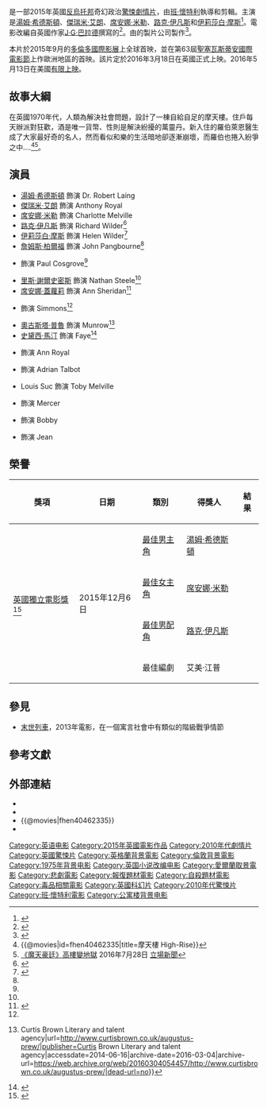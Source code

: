 {{Otheruses|other=名为摩天大楼的其他作品|摩天大楼 (消歧义)}}
{{noteTA
|T=zh-hk:魔天豪廷; zh-tw:摩天樓 (2015年電影); zh-cn:摩天大楼 (2015年电影);
|G2=Show
|1=zh-hk:魔天豪廷; zh-tw:摩天樓; zh-cn:摩天大楼;
}}
{{Infobox film
| name           = 摩天樓
| original_name  = {{lang|en|''High-Rise''}}
| image          = High-Rise Poster.jpg
| alt            = 
| caption        = 電影海報
| director       = [[班·懷特利|班·懷特利]]
| producer       = {{link-en|傑瑞米·湯瑪士|Jeremy Thomas}}
| writer         = 艾美·江普（Amy Jump）
| based_on       = {{based on|{{link-en|摩天樓 (小說)|High-Rise (novel)|摩天樓}}|[[J·G·巴拉德|J·G·巴拉德]]}}
| starring       = {{Plainlist|
* [[湯姆·希德斯頓|湯姆·希德斯頓]]
* [[傑瑞米·艾朗|傑瑞米·艾朗]]
* [[席安娜·米勒|席安娜·米勒]]
* [[路克·伊凡斯|路克·伊凡斯]]
* [[伊莉莎白·摩斯|伊莉莎白·摩斯]]
* [[詹姆斯·柏爾福|詹姆斯·柏爾福]]}}
| music          = [[克林特·曼塞爾|克林特·曼塞爾]]
| cinematography = 勞利·羅斯（Laurie Rose）
| editing        = {{Plainlist|
* 班·懷特利
* 艾美·江普}}
| studio         = {{link-en|Recorded Picture Company|Recorded Picture Company}}<br />{{link-en|Film4 Productions|Film4 Productions|Film4}}<br />[[英國電影協會|英國電影協會]]<br />{{link-en|HanWay Films|HanWay Films}}<br />{{link-en|Northern Ireland Screen|Northern Ireland Screen}}<br />{{link-en|Ingenious Media|Ingenious Media}}
| distributor    = {{Plainlist|
* [[通道影業|通道影業]]
* [[驕陽電影|驕陽電影]]（香港）}}
| released       = {{Film date|2015|9|13|[[2015年多倫多國際影展|多倫多國際影展]]|2016|3|18|英國|2016|4|22|臺灣|2016|5|13|美國|2016|7|28|香港}}
| runtime        = 119分鐘<!--Theatrical runtime: 118:54--><ref>{{cite web | url=http://www.bbfc.co.uk/releases/high-rise-film | title=''HIGH-RISE'' (15) | work=[[British_Board_of_Film_Classification|British Board of Film Classification]] | date=2016-02-11 | accessdate=2016-02-11 | archive-date=2020-05-08 | archive-url=https://web.archive.org/web/20200508004738/https://www.bbfc.co.uk/releases/high-rise-film | dead-url=no }}</ref>
| country        = {{UK}}
| language       = 英語
| budget         = 610萬歐元(約800萬美元)
| gross          = 415萬美元<ref name="TheNumbers">{{cite web|url=http://www.the-numbers.com/movie/High-Rise#tab=summary|title=High-Rise (2016)|publisher=The Numbers|accessdate=2016-05-13|archive-date=2020-05-08|archive-url=https://web.archive.org/web/20200508111228/https://www.the-numbers.com/movie/High-Rise#tab=summary|dead-url=no}}</ref>
| cn_name        = 摩天大楼
| hk_name        = 魔天豪廷
| tw_name        = 摩天樓
}}
{{作品名稱|name=''High-Rise''|hk=魔天豪廷|tw=摩天樓|cn=摩天大楼}}是一部2015年英國[[反烏托邦|反烏托邦]]奇幻政治[[驚悚|驚悚]][[劇情片|劇情片]]，由[[班·懷特利|班·懷特利]]執導和剪輯。主演是[[湯姆·希德斯頓|湯姆·希德斯頓]]、[[傑瑞米·艾朗|傑瑞米·艾朗]]、[[席安娜·米勒|席安娜·米勒]]、[[路克·伊凡斯|路克·伊凡斯]]和[[伊莉莎白·摩斯|伊莉莎白·摩斯]]<ref name=ScreenIntl>{{cite web|title=Jeremy Irons Heads For High Rise|url=http://www.screendaily.com/news/irons-miller-join-high-rise/5071683.article|publisher=Screen International|accessdate=2014-08-29|author=Andreas Wiseman|archive-date=2021-01-26|archive-url=https://web.archive.org/web/20210126215828/https://www.screendaily.com/news/irons-miller-join-high-rise/5071683.article|dead-url=no}}</ref>。電影改編自英國作家[[J·G·巴拉德|J·G·巴拉德]]撰寫的{{link-en|摩天樓 (小說)|High-Rise (novel)|1975年同名小說}}<ref name=ScreenIntl>{{cite web|title=Jeremy Irons Heads For High Rise|url=http://www.screendaily.com/news/irons-miller-join-high-rise/5071683.article|publisher=Screen International|accessdate=2014-08-29|author=Andreas Wiseman}}</ref>。由{{link-en|傑瑞米·湯瑪士|Jeremy Thomas}}的製片公司{{link-en|Recorded Picture Company|Recorded Picture Company}}製作<ref>{{cite web|title=Tom Hiddleston to film in Northern Ireland this June|url=http://www.radiotimes.com/news/2014-05-01/tom-hiddleston-to-film-in-northern-ireland-this-june|publisher=Radio Times|accessdate=2014-05-22|date=2014-05-01|archive-date=2014-05-06|archive-url=https://web.archive.org/web/20140506000632/http://www.radiotimes.com/news/2014-05-01/tom-hiddleston-to-film-in-northern-ireland-this-june|dead-url=no}}</ref>。

本片於2015年9月的[[2015年多倫多國際影展|多倫多國際影展]]上全球首映，並在第63屆[[聖塞瓦斯蒂安國際電影節|聖塞瓦斯蒂安國際電影節]]上作歐洲地區的首映。該片定於2016年3月18日在英國正式上映。2016年5月13日在美國[[有限上映|有限上映]]。

==故事大綱==
在英國1970年代，人類為解決社會問題，設計了一棟自給自足的摩天樓。住戶每天辦派對狂歡，酒是唯一貨幣、性則是解決紛擾的萬靈丹。新入住的羅伯萊恩醫生成了大家最好奇的名人，然而看似和樂的生活暗地卻逐漸崩壞，而羅伯也捲入紛爭之中….<ref>{{@movies|id=fhen40462335|title=摩天樓 High-Rise}}<!-- 2016-1-6 accessdate --></ref><ref>[https://thestandnews.com/art/%E9%AD%94%E5%A4%A9%E8%B1%AA%E5%BB%B7-%E9%AB%98%E6%A8%93%E8%AE%8A%E5%9C%B0%E7%8D%84/ 《魔天豪廷》高樓變地獄] {{Wayback|url=https://thestandnews.com/art/%E9%AD%94%E5%A4%A9%E8%B1%AA%E5%BB%B7-%E9%AB%98%E6%A8%93%E8%AE%8A%E5%9C%B0%E7%8D%84/ |date=20200919034819 }}2016年7月28日 [[立場新聞|立場新聞]]</ref>。

==演員==
{{Div col|2}}
* [[湯姆·希德斯頓|湯姆·希德斯頓]] 飾演 Dr. Robert Laing
* [[傑瑞米·艾朗|傑瑞米·艾朗]] 飾演 Anthony Royal
* [[席安娜·米勒|席安娜·米勒]] 飾演 Charlotte Melville
* [[路克·伊凡斯|路克·伊凡斯]] 飾演 Richard Wilder<ref name=Indie1>{{cite web|author1=Oliver Lyttelton|title='The Hobbit' Star Luke Evans Joins Tom Hiddleston In Ben Wheatley's 'High Rise'|url=http://blogs.indiewire.com/theplaylist/the-hobbit-star-luke-evans-joins-tom-hiddleston-in-ben-wheatleys-high-rise-20140613|publisher=Indie Wire|accessdate=2014-06-16|date=2014-06-13|archive-url=https://web.archive.org/web/20140616214225/http://blogs.indiewire.com/theplaylist/the-hobbit-star-luke-evans-joins-tom-hiddleston-in-ben-wheatleys-high-rise-20140613|archive-date=2014-06-16|dead-url=yes}}</ref>
* [[伊莉莎白·摩斯|伊莉莎白·摩斯]] 飾演 Helen Wilder<ref name=Variety2>{{cite web|author1=Leo Barraclough|title=Luke Evans, Elisabeth Moss Join Ben Wheatley’s ‘High-Rise’|url=http://variety.com/2014/film/news/luke-evans-elisabeth-moss-join-ben-wheatleys-high-rise-1201246233/|publisher=Variety|accessdate=2014-06-26|archive-date=2020-11-12|archive-url=https://web.archive.org/web/20201112021340/https://variety.com/2014/film/news/luke-evans-elisabeth-moss-join-ben-wheatleys-high-rise-1201246233/|dead-url=no}}</ref>
* [[詹姆斯·柏爾福|詹姆斯·柏爾福]] 飾演 John Pangbourne<ref name=Indie1 />
* {{link-en|彼得·費迪南|Peter Ferdinando}} 飾演 Paul Cosgrove<ref name=Variety2 />
* [[里斯·謝爾史密斯|里斯·謝爾史密斯]] 飾演 Nathan Steele<ref name=Variety2 />
* [[席安娜·蓋蘿莉|席安娜·蓋蘿莉]] 飾演 Ann Sheridan<ref>{{cite web|title=Tom Hiddleston's 'High-Rise' Co-Star Sienna Guillory Responds To Twitter Criticism Over 'Slut-Shaming' Actor's Fans|url=http://www.fashionnstyle.com/articles/22596/20140716/tom-hiddlestons-high-rise-co-star-sienna-guillory-responds-criticism.htm|publisher=Fashion&Style|accessdate=2014-08-06|deadurl=yes|archiveurl=https://web.archive.org/web/20140722084503/http://www.fashionnstyle.com/articles/22596/20140716/tom-hiddlestons-high-rise-co-star-sienna-guillory-responds-criticism.htm|archivedate=2014-07-22}}</ref>
* {{link-en|丹·倫頓·斯金納|Dan Renton Skinner}} 飾演 Simmons<ref name=Variety2 />
* [[奧古斯塔·普魯|奧古斯塔·普魯]] 飾演 Munrow<ref name=CBLTA>{{cite web|title=Augustus Prew {{!}} Curtis Brown Literary and talent agency|url=http://www.curtisbrown.co.uk/augustus-prew/|publisher=Curtis Brown Literary and talent agency|accessdate=2014-06-16|archive-date=2016-03-04|archive-url=https://web.archive.org/web/20160304054457/http://www.curtisbrown.co.uk/augustus-prew/|dead-url=no}}</ref>
* [[史黛西·馬汀|史黛西·馬汀]] 飾演 Faye<ref>{{cite web|author1=Kevin Jagernauth|title=Ben Wheatley's 'High Rise' Adds 'Nymphomaniac' Actress|url=http://blogs.indiewire.com/theplaylist/jason-bateman-joins-the-fbi-ben-wheatleys-high-rise-adds-nymphomaniac-actress-more-20140630|publisher=Indie Wire|accessdate=2014-07-17|date=2014-06-30|archive-url=https://web.archive.org/web/20140727012919/http://blogs.indiewire.com/theplaylist/jason-bateman-joins-the-fbi-ben-wheatleys-high-rise-adds-nymphomaniac-actress-more-20140630|archive-date=2014-07-27|dead-url=yes}}</ref>
* {{link-en|凱莉·霍威|Keeley Hawes}} 飾演 Ann Royal
* {{link-en|安佐·席倫提|Enzo Cilenti}} 飾演 Adrian Talbot
* Louis Suc 飾演 Toby Melville
* {{link-en|Bill Paterson (actor)|Bill Paterson (actor)|Bill Paterson}} 飾演 Mercer
* {{link-en|托比·威廉斯|Toby Williams (comedian)}} 飾演 Bobby
* {{link-en|茱莉亞·迪金|Julia Deakin}} 飾演 Jean
{{div col end}}

==榮譽==
{|class="wikitable plainrowheaders sortable"
|- style="background:#ccc; text-align:center;"
! scope="col" class="unsortable" |獎項
! scope="col" class="sortable" |日期
! scope="col" |類別
! scope="col" |得獎人
! scope="col" |結果
|-
! scope="row" rowspan="4"| [[英國獨立電影獎|英國獨立電影獎]]<ref>{{cite news|first1=Alex|last1=Ritman|title='The Lobster' Leads British Independent Film Awards Nominations|work=[[The_Hollywood_Reporter|The Hollywood Reporter]]|date=2015-11-03|url=http://www.hollywoodreporter.com/news/british-independent-film-awards-nominations-836279|accessdate=2016-01-06|archive-date=2020-11-08|archive-url=https://web.archive.org/web/20201108093006/https://www.hollywoodreporter.com/news/british-independent-film-awards-nominations-836279|dead-url=no}}</ref>
| rowspan="4"| 2015年12月6日
| [[英國獨立電影獎最佳男主角|最佳男主角]]
| [[湯姆·希德斯頓|湯姆·希德斯頓]]
| {{nominated}}
|-
| [[英國獨立電影獎最佳女主角|最佳女主角]]
| [[席安娜·米勒|席安娜·米勒]]
| {{nominated}}
|-
| [[英國獨立電影獎最佳男配角|最佳男配角]]
| [[路克·伊凡斯|路克·伊凡斯]]
| {{nominated}}
|-
| 最佳編劇
| 艾美·江普
| {{nominated}}
|}

== 參見 ==
* [[末世列車|末世列車]]，2013年電影，在一個寓言社會中有類似的階級戰爭情節

==參考文獻==
{{reflist|30em}}

==外部連結==
* {{mojo title|highrise}}
* {{IMDb title|0462335|High-Rise}}
* {{@movies|fhen40462335}}
* {{Yahoomovie id|6180}}

{{班·懷特利}}
{{DEFAULTSORT:High-Rise (film)}}
[[Category:英语电影|Category:英语电影]]
[[Category:2015年英國電影作品|Category:2015年英國電影作品]]
[[Category:2010年代劇情片|Category:2010年代劇情片]]
[[Category:英國驚悚片|Category:英國驚悚片]]
[[Category:英格蘭背景電影|Category:英格蘭背景電影]]
[[Category:倫敦背景電影|Category:倫敦背景電影]]
[[Category:1975年背景电影|Category:1975年背景电影]]
[[Category:英国小说改编电影|Category:英国小说改编电影]]
[[Category:愛爾蘭取景電影|Category:愛爾蘭取景電影]]
[[Category:悲劇電影|Category:悲劇電影]]
[[Category:報復題材電影|Category:報復題材電影]]
[[Category:自殺題材電影|Category:自殺題材電影]]
[[Category:毒品相關電影|Category:毒品相關電影]]
[[Category:英國科幻片|Category:英國科幻片]]
[[Category:2010年代驚悚片|Category:2010年代驚悚片]]
[[Category:班·懷特利電影|Category:班·懷特利電影]]
[[Category:公寓楼背景电影|Category:公寓楼背景电影]]